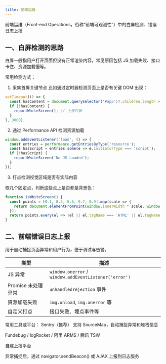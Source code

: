 ```yaml
---
title: 前端运维
---
```



前端运维（Front-end Operations，俗称“前端可观测性”）中的白屏检测、错误日志上报


## 一、白屏检测的思路

白屏一般指用户打开页面但没有正常渲染内容，常见原因包括 JS 加载失败、接口卡住、资源加载慢等。


常用检测方式：

1. 采集首屏关键节点
比如通过定时器检测页面上是否有关键 DOM 出现：

```ts
setTimeout(() => {
  const hasContent = document.querySelector('#app')?.children.length > 0;
  if (!hasContent) {
    reportWhiteScreen(); // 上报白屏
  }
}, 3000);
```

2. 通过 Performance API 检测资源加载

```js
window.addEventListener('load', () => {
  const entries = performance.getEntriesByType('resource');
  const hasScript = entries.some(e => e.initiatorType === 'script');
  if (!hasScript) {
    reportWhiteScreen('No JS Loaded');
  }
});
```

3. 打点检测视觉区域是否有实际内容

取几个固定点，判断这些点上是否都是背景色：

```js
function isWhiteScreen() {
  const points = [0.1, 0.3, 0.5, 0.7, 0.9].map(scale => {
    return document.elementFromPoint(window.innerWidth * scale, window.innerHeight * scale);
  });
  return points.every(el => !el || el.tagName === 'HTML' || el.tagName === 'BODY');
}
```

## 二、前端错误日志上报
用于自动捕捉页面异常和用户行为，便于调试与告警。

| 类型               | 描述 |
|--------------------|------|
| JS 异常             | `window.onerror` / `window.addEventListener('error')` |
| Promise 未处理异常  | `unhandledrejection` 事件 |
| 资源加载失败         | `img.onload`, `img.onerror` 等 |
| 自定义打点           | 接口失败、埋点事件等 |


常用工具或平台：
Sentry（推荐）
支持 SourceMap，自动捕捉异常和堆栈信息

Fundebug / logRocket / 阿里 ARMS / 腾讯 TSW

自建上报平台

异常捕捉后，通过 navigator.sendBeacon() 或 AJAX 上报到日志服务
